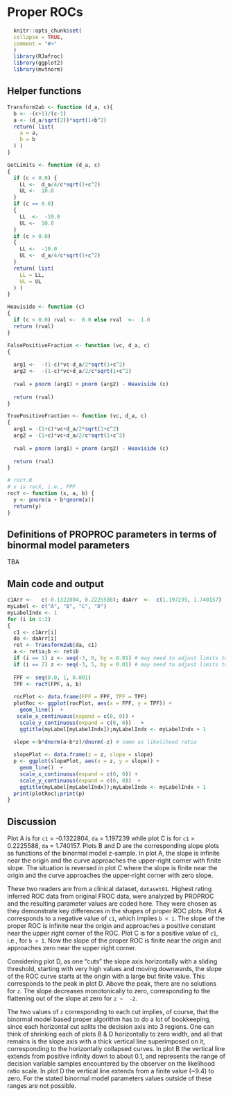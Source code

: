 # Proper ROCs {#ProperROCs}



```r
  knitr::opts_chunk$set(
  collapse = TRUE,
  comment = "#>"
  )
  library(RJafroc)
  library(ggplot2)
  library(mvtnorm)
```

## Helper functions
```r
Transform2ab <- function (d_a, c){
  b <- -(c+1)/(c-1)
  a <- (d_a/sqrt(2))*sqrt(1+b^2)
  return( list(
    a = a,
    b = b
  ) )
}

GetLimits <- function (d_a, c)
{
  if (c < 0.0) {
    LL <-  d_a/4/c*sqrt(1+c^2)
    UL <-  10.0
  }
  if (c == 0.0) 
  {
    LL  <-  -10.0
    UL <-  10.0
  }
  if (c > 0.0) 
  {
    LL <-  -10.0
    UL <-  d_a/4/c*sqrt(1+c^2)
  }
  return( list(
    LL = LL,
    UL = UL
  ) )
}

Heaviside <- function (c)
{
  if (c < 0.0) rval <-  0.0 else rval  <-  1.0
  return (rval)
}

FalsePositiveFraction <- function (vc, d_a, c)
{
  
  arg1 <-  -(1-c)*vc-d_a/2*sqrt(1+c^2)
  arg2 <-  -(1-c)*vc+d_a/2/c*sqrt(1+c^2)
  
  rval = pnorm (arg1) + pnorm (arg2) - Heaviside (c)
  
  return (rval)
}

TruePositiveFraction <- function (vc, d_a, c)
{
  arg1 = -(1+c)*vc+d_a/2*sqrt(1+c^2)
  arg2 = -(1+c)*vc+d_a/2/c*sqrt(1+c^2)
  
  rval = pnorm (arg1) + pnorm (arg2) - Heaviside (c)
  
  return (rval)
}

# rocY.R
# x is rocX, i.e., FPF
rocY <- function (x, a, b) {
  y <- pnorm(a + b*qnorm(x))
  return(y)
}
```

## Definitions of PROPROC parameters in terms of binormal model parameters
  
TBA

## Main code and output
  
```r
c1Arr <-   c(-0.1322804, 0.2225588); daArr  <-  c(1.197239, 1.740157)
myLabel <- c("A", "B", "C", "D")
myLabelIndx <- 1
for (i in 1:2)
{
  c1 <- c1Arr[i]
  da <- daArr[i]
  ret <- Transform2ab(da, c1)
  a <- ret$a;b <- ret$b
  if (i == 1) z <- seq(-3, 0, by = 0.01) # may need to adjust limits to view detail of slope plot
  if (i == 2) z <- seq(-3, 5, by = 0.01) # may need to adjust limits to view detail of slope plot
  
  FPF <- seq(0.0, 1, 0.001)
  TPF <- rocY(FPF, a, b)
  
  rocPlot <- data.frame(FPF = FPF, TPF = TPF)
  plotRoc <- ggplot(rocPlot, aes(x = FPF, y = TPF)) + 
    geom_line()  + 
   scale_x_continuous(expand = c(0, 0)) + 
    scale_y_continuous(expand = c(0, 0))   +
    ggtitle(myLabel[myLabelIndx]);myLabelIndx <- myLabelIndx + 1

  slope <-b*dnorm(a-b*z)/dnorm(-z) # same as likelihood ratio
  
  slopePlot <- data.frame(z = z, slope = slope)
  p <- ggplot(slopePlot, aes(x = z, y = slope)) + 
    geom_line()  + 
    scale_x_continuous(expand = c(0, 0)) + 
    scale_y_continuous(expand = c(0, 0))  +
    ggtitle(myLabel[myLabelIndx]);myLabelIndx <- myLabelIndx + 1
  print(plotRoc);print(p)
}
```             


## Discussion
Plot A is for `c1` =  -0.1322804, `da` = 1.197239 while plot C is for `c1` = 0.2225588, `da` = 1.740157. Plots B and D are the corresponding slope plots as functions of the binormal model z-sample. In plot A, the slope is infinite near the origin and the curve approaches the upper-right corner with finite slope. The situation is reversed in plot C where the slope is finite near the origin and the curve approaches the upper-right corner with zero slope. 

These two readers are from a clinical dataset, `dataset01`. Highest rating inferred ROC data from original FROC data, were analyzed by PROPROC and the resulting parameter values are coded here. They were chosen as they demonstrate key differences in the shapes of proper ROC plots. Plot A corresponds to a negative value of `c1`, which implies `b < 1`. The slope of the proper ROC is infinite near the origin and approaches a positive constant near the upper right corner of the ROC. Plot C is for a positive value of `c1`, i.e., for `b > 1`. Now the slope of the proper ROC is finite near the origin and approaches zero near the upper right corner. 

Considering plot D, as one "cuts" the slope axis horizontally with a sliding threshold, starting with very high values and moving downwards, the slope of the ROC curve starts at the origin with a large but finite value. This corresponds to the peak in plot D. Above the peak, there are no solutions for `z`. The slope decreases monotonically to zero, corresponding to the flattening out of the slope at zero for `z ~  -2`. 

The two values of `z` corresponding to each cut implies, of course, that the binormal model based proper algorithm has to do a lot of bookkeeping, since each horizontal cut splits the decision axis into 3 regions. One can think of shrinking each of plots B & D horizontally to zero width, and all that remains is the slope axis with a thick vertical line superimposed on it, corresponding to the horizontally collapsed curves. In plot B the vertical line extends from positive infinity down to about 0.1, and represents the range of decision variable samples encountered by the observer on the likelihood ratio scale. In plot D the vertical line extends from a finite value (~9.4) to zero. For the stated binormal model parameters values outside of these ranges are not possible.

